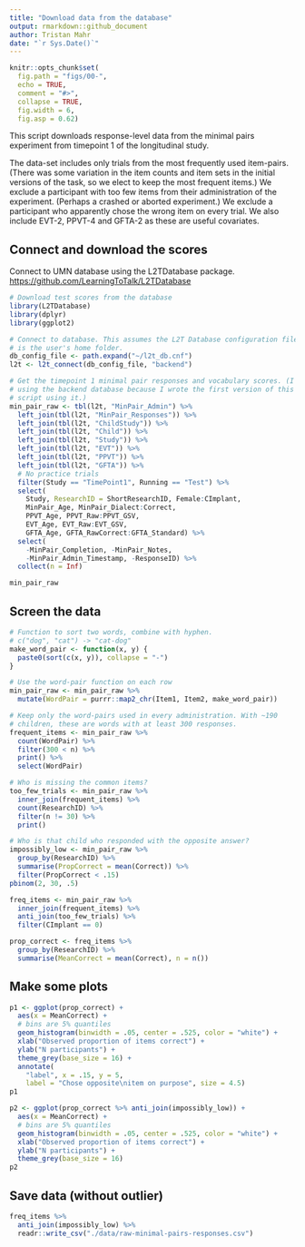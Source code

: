 ```yaml
---
title: "Download data from the database"
output: rmarkdown::github_document
author: Tristan Mahr
date: "`r Sys.Date()`"
---
```


```r
knitr::opts_chunk$set(
  fig.path = "figs/00-",
  echo = TRUE, 
  comment = "#>", 
  collapse = TRUE,
  fig.width = 6, 
  fig.asp = 0.62)
```

This script downloads response-level data from the minimal pairs
experiment from timepoint 1 of the longitudinal study.

The data-set includes only trials from the most frequently used
item-pairs. (There was some variation in the item counts and item sets
in the initial versions of the task, so we elect to keep the most
frequent items.) We exclude a participant with too few items from their
administration of the experiment. (Perhaps a crashed or aborted
experiment.) We exclude a participant who apparently chose the wrong
item on every trial. We also include EVT-2, PPVT-4 and GFTA-2 as these
are useful covariates.


Connect and download the scores
------------------------------------------------------------------------

Connect to UMN database using the L2TDatabase package.
<https://github.com/LearningToTalk/L2TDatabase>

```r
# Download test scores from the database
library(L2TDatabase)
library(dplyr)
library(ggplot2)

# Connect to database. This assumes the L2T Database configuration file 
# is the user's home folder.
db_config_file <- path.expand("~/l2t_db.cnf")
l2t <- l2t_connect(db_config_file, "backend")

# Get the timepoint 1 minimal pair responses and vocabulary scores. (I'm
# using the backend database because I wrote the first version of this
# script using it.)
min_pair_raw <- tbl(l2t, "MinPair_Admin") %>%
  left_join(tbl(l2t, "MinPair_Responses")) %>%
  left_join(tbl(l2t, "ChildStudy")) %>%
  left_join(tbl(l2t, "Child")) %>%
  left_join(tbl(l2t, "Study")) %>%
  left_join(tbl(l2t, "EVT")) %>% 
  left_join(tbl(l2t, "PPVT")) %>% 
  left_join(tbl(l2t, "GFTA")) %>% 
  # No practice trials
  filter(Study == "TimePoint1", Running == "Test") %>%
  select(
    Study, ResearchID = ShortResearchID, Female:CImplant,
    MinPair_Age, MinPair_Dialect:Correct,
    PPVT_Age, PPVT_Raw:PPVT_GSV,
    EVT_Age, EVT_Raw:EVT_GSV,
    GFTA_Age, GFTA_RawCorrect:GFTA_Standard) %>%
  select(
    -MinPair_Completion, -MinPair_Notes, 
    -MinPair_Admin_Timestamp, -ResponseID) %>% 
  collect(n = Inf)

min_pair_raw
```


Screen the data
------------------------------------------------------------------------

```r
# Function to sort two words, combine with hyphen.
# c("dog", "cat") -> "cat-dog"
make_word_pair <- function(x, y) {
  paste0(sort(c(x, y)), collapse = "-")
}

# Use the word-pair function on each row
min_pair_raw <- min_pair_raw %>%
  mutate(WordPair = purrr::map2_chr(Item1, Item2, make_word_pair))

# Keep only the word-pairs used in every administration. With ~190
# children, these are words with at least 300 responses.
frequent_items <- min_pair_raw %>%
  count(WordPair) %>%
  filter(300 < n) %>%
  print() %>%
  select(WordPair)

# Who is missing the common items?
too_few_trials <- min_pair_raw %>%
  inner_join(frequent_items) %>%
  count(ResearchID) %>%
  filter(n != 30) %>%
  print()

# Who is that child who responded with the opposite answer?
impossibly_low <- min_pair_raw %>%
  group_by(ResearchID) %>%
  summarise(PropCorrect = mean(Correct)) %>%
  filter(PropCorrect < .15)
pbinom(2, 30, .5)

freq_items <- min_pair_raw %>%
  inner_join(frequent_items) %>%
  anti_join(too_few_trials) %>%
  filter(CImplant == 0)

prop_correct <- freq_items %>%
  group_by(ResearchID) %>%
  summarise(MeanCorrect = mean(Correct), n = n())
```


Make some plots
------------------------------------------------------------------------

```r
p1 <- ggplot(prop_correct) +
  aes(x = MeanCorrect) +
  # bins are 5% quantiles
  geom_histogram(binwidth = .05, center = .525, color = "white") +
  xlab("Observed proportion of items correct") +
  ylab("N participants") +
  theme_grey(base_size = 16) +
  annotate(
    "label", x = .15, y = 5, 
    label = "Chose opposite\nitem on purpose", size = 4.5)
p1
```

```r
p2 <- ggplot(prop_correct %>% anti_join(impossibly_low)) +
  aes(x = MeanCorrect) +
  # bins are 5% quantiles
  geom_histogram(binwidth = .05, center = .525, color = "white") +
  xlab("Observed proportion of items correct") +
  ylab("N participants") +
  theme_grey(base_size = 16)
p2
```


Save data (without outlier)
------------------------------------------------------------------------

```r
freq_items %>%
  anti_join(impossibly_low) %>%
  readr::write_csv("./data/raw-minimal-pairs-responses.csv")
```
